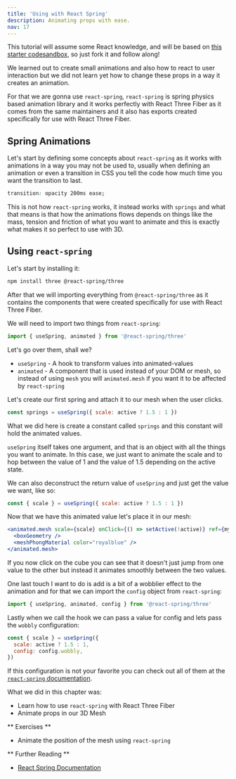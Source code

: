 ```yaml
---
title: 'Using with React Spring'
description: Animating props with ease.
nav: 17
---
```


This tutorial will assume some React knowledge, and will be based on [this starter codesandbox](https://codesandbox.io/s/interaction-98ppy?file=/src/App.js), so just fork it and follow along!

We learned out to create small animations and also how to react to user interaction but we did not learn yet how to change these props in a way it creates an animation.

For that we are gonna use `react-spring`, `react-spring` is spring physics based animation library and it works perfectly with React Three Fiber as it comes from the same maintainers and it also has exports created specifically for use with React Three Fiber.

## Spring Animations

Let's start by defining some concepts about `react-spring` as it works with animations in a way you may not be used to, usually when defining an animation or even a transition in CSS you tell the code how much time you want the transition to last.

```css
transition: opacity 200ms ease;
```

This is not how `react-spring` works, it instead works with `springs` and what that means is that how the animations flows depends on things like the mass, tension and friction of what you want to animate and this is exactly what makes it so perfect to use with 3D.

## Using `react-spring`

Let's start by installing it:

```bash
npm install three @react-spring/three
```

After that we will importing everything from `@react-spring/three` as it contains the components that were created specifically for use with React Three Fiber.

We will need to import two things from `react-spring`:

```js
import { useSpring, animated } from '@react-spring/three'
```

Let's go over them, shall we?

- `useSpring` - A hook to transform values into animated-values
- `animated` - A component that is used instead of your DOM or mesh, so instead of using `mesh` you will `animated.mesh` if you want it to be affected by `react-spring`

Let's create our first spring and attach it to our mesh when the user clicks.

```js
const springs = useSpring({ scale: active ? 1.5 : 1 })
```

What we did here is create a constant called `springs` and this constant will hold the animated values.

`useSpring` itself takes one argument, and that is an object with all the things you want to animate. In this case, we just want to animate the scale and to hop between the value of 1 and the value of 1.5 depending on the active state.

We can also deconstruct the return value of `useSpring` and just get the value we want, like so:

```js
const { scale } = useSpring({ scale: active ? 1.5 : 1 })
```

Now that we have this animated value let's place it in our mesh:

```jsx
<animated.mesh scale={scale} onClick={() => setActive(!active)} ref={myMesh}>
  <boxGeometry />
  <meshPhongMaterial color="royalblue" />
</animated.mesh>
```

If you now click on the cube you can see that it doesn't just jump from one value to the other but instead it animates smoothly between the two values.

One last touch I want to do is add is a bit of a wobblier effect to the animation and for that we can import the `config` object from `react-spring`:

```js
import { useSpring, animated, config } from '@react-spring/three'
```

Lastly when we call the hook we can pass a value for config and lets pass the `wobbly` configuration:

```js
const { scale } = useSpring({
  scale: active ? 1.5 : 1,
  config: config.wobbly,
})
```

If this configuration is not your favorite you can check out all of them at the [`react-spring` documentation](https://www.react-spring.io/docs/hooks/api).

What we did in this chapter was:

- Learn how to use `react-spring` with React Three Fiber
- Animate props in our 3D Mesh

<Codesandbox id="gykbc" />

** Exercises **

- Animate the position of the mesh using `react-spring`

** Further Reading **

- [React Spring Documentation](https://www.react-spring.io/)
